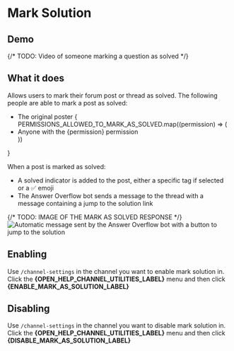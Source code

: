 # Mark Solution

## Demo




{/* TODO: Video of someone marking a question as solved */}
<ReactPlayer url='https://youtu.be/3pGDHWke6Wg' controls muted loop style={ytVideoStyle}/>

<TryLiveDemo/>


## What it does

Allows users to mark their forum post or thread as solved. The following people are able to mark a post as solved:
- The original poster
{
  PERMISSIONS_ALLOWED_TO_MARK_AS_SOLVED.map((permission) => (
    <li>Anyone with the {permission} permission</li>
  ))
}

When a post is marked as solved:
- A solved indicator is added to the post, either a specific tag if selected or a ✅ emoji
- The Answer Overflow bot sends a message to the thread with a message containing a jump to the solution link

{/* TODO: IMAGE OF THE MARK AS SOLVED RESPONSE */}
![Automatic message sent by the Answer Overflow bot with a button to jump to the solution](https://thecatapi.com/api/images/get?format=src)

## Enabling

Use `/channel-settings` in the channel you want to enable mark solution in. Click the **{OPEN_HELP_CHANNEL_UTILITIES_LABEL}** menu and then click **{ENABLE_MARK_AS_SOLUTION_LABEL}**


## Disabling

Use `/channel-settings` in the channel you want to disable mark solution in. Click the **{OPEN_HELP_CHANNEL_UTILITIES_LABEL}** menu and then click **{DISABLE_MARK_AS_SOLUTION_LABEL}**
